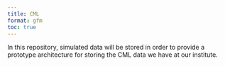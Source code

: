```yaml
---
title: CML 
format: gfm
toc: true
---
```


In this repository, simulated data will be stored in order to provide a prototype architecture for storing the CML data we have at our institute.
